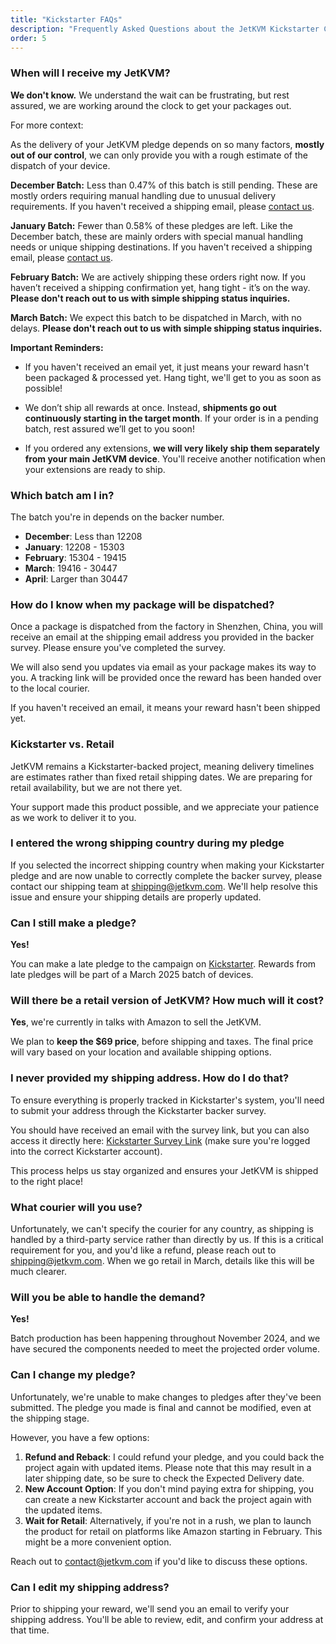 ```yaml
---
title: "Kickstarter FAQs"
description: "Frequently Asked Questions about the JetKVM Kickstarter Campaign"
order: 5
---
```


### When will I receive my JetKVM?

**We don't know.** We understand the wait can be frustrating, but rest assured, we are working around the clock to get your packages out.

For more context:

As the delivery of your JetKVM pledge depends on so many factors, **mostly out of our control**, we can only provide you with a rough estimate of the dispatch of your device.

**December Batch:** Less than 0.47% of this batch is still pending. These are mostly orders requiring manual handling due to unusual delivery requirements. If you haven't received a shipping email, please [contact us](mailto:shipping@jetkvm.com).

**January Batch:** Fewer than 0.58% of these pledges are left. Like the December batch, these are mainly orders with special manual handling needs or unique shipping destinations. If you haven't received a shipping email, please [contact us](mailto:shipping@jetkvm.com).

**February Batch:** We are actively shipping these orders right now. If you haven’t received a shipping confirmation yet, hang tight - it’s on the way. **Please don't reach out to us with simple shipping status inquiries.**

**March Batch:** We expect this batch to be dispatched in March, with no delays. **Please don't reach out to us with simple shipping status inquiries.**

**Important Reminders:**

- If you haven't received an email yet, it just means your reward hasn't been packaged & processed yet. Hang tight, we'll get to you as soon as possible!

- We don’t ship all rewards at once. Instead, **shipments go out continuously starting in the target month**. If your order is in a pending batch, rest assured we’ll get to you soon!

- If you ordered any extensions, **we will very likely ship them separately from your main JetKVM device**. You'll receive another notification when your extensions are ready to ship.

### Which batch am I in?

The batch you're in depends on the backer number.

- **December**: Less than 12208
- **January**: 12208 - 15303
- **February**: 15304 - 19415
- **March**: 19416 - 30447
- **April**: Larger than 30447

### How do I know when my package will be dispatched?

Once a package is dispatched from the factory in Shenzhen, China, you will receive an email at the shipping email address you provided in the backer survey. Please ensure you've completed the survey.

We will also send you updates via email as your package makes its way to you. A tracking link will be provided once the reward has been handed over to the local courier.

If you haven't received an email, it means your reward hasn't been shipped yet.

### Kickstarter vs. Retail

JetKVM remains a Kickstarter-backed project, meaning delivery timelines are estimates rather than fixed retail shipping dates. We are preparing for retail availability, but we are not there yet.

Your support made this product possible, and we appreciate your patience as we work to deliver it to you.

### I entered the wrong shipping country during my pledge

If you selected the incorrect shipping country when making your Kickstarter pledge and are now unable to correctly complete the backer survey, please contact our shipping team at [shipping@jetkvm.com](mailto:shipping@jetkvm.com).
We'll help resolve this issue and ensure your shipping details are properly updated.

### Can I still make a pledge?

**Yes!**

You can make a late pledge to the campaign on [Kickstarter](https://www.kickstarter.com/projects/jetkvm/jetkvm?ref=5sxcqi).
Rewards from late pledges will be part of a March 2025 batch of devices.

### Will there be a retail version of JetKVM? How much will it cost?

**Yes**, we're currently in talks with Amazon to sell the JetKVM.

We plan to **keep the $69 price**, before shipping and taxes.
The final price will vary based on your location and available shipping options.

### I never provided my shipping address. How do I do that?

To ensure everything is properly tracked in Kickstarter's system, you'll need to submit your address through the Kickstarter backer survey.

You should have received an email with the survey link, but you can also access it directly here: [Kickstarter Survey Link](https://www.kickstarter.com/projects/jetkvm/jetkvm/backing/survey_responses) (make sure you're logged into the correct Kickstarter account).

This process helps us stay organized and ensures your JetKVM is shipped to the right place!

### What courier will you use?

Unfortunately, we can't specify the courier for any country, as shipping is handled by a third-party service rather than directly by us. If this is a critical requirement for you, and you'd like a refund, please reach out to [shipping@jetkvm.com](mailto:shipping@jetkvm.com). When we go retail in March, details like this will be much clearer.

### Will you be able to handle the demand?

**Yes!**

Batch production has been happening throughout November 2024, and we have secured the components needed to meet the
projected order volume.

### Can I change my pledge?

Unfortunately, we're unable to make changes to pledges after they've been submitted. The pledge you made is final and cannot be modified, even at the shipping stage.

However, you have a few options:

1. **Refund and Reback**: I could refund your pledge, and you could back the project again with updated items. Please note that this may result in a later shipping date, so be sure to check the Expected Delivery date.
2. **New Account Option**: If you don't mind paying extra for shipping, you can create a new Kickstarter account and back the project again with the updated items.
3. **Wait for Retail**: Alternatively, if you're not in a rush, we plan to launch the product for retail on platforms like Amazon starting in February. This might be a more convenient option.

Reach out to [contact@jetkvm.com](mailto:contact@jetkvm.com) if you'd like to discuss these options.

### Can I edit my shipping address?

Prior to shipping your reward, we'll send you an email to verify your shipping address. You'll be able to review, edit, and confirm your address at that time.
